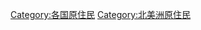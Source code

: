 {{Categories by country|nocat}}

[[Category:各国原住民|Category:各国原住民]]
[[Category:北美洲原住民|Category:北美洲原住民]]
